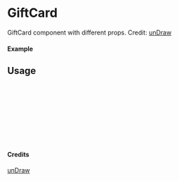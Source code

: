 
<Meta of={GiftCard} title="unDraw/GiftCard" />

# GiftCard

GiftCard component with different props.
Credit: [unDraw](https://undraw.co/illustrations)

#### Example

<Canvas of={GiftCard.Primary} />

## Usage

```ts
import { GiftCard } from "yadl-ui";

const Example = () => {
  return (
      <GiftCard />
  );
};

export default Example;
```

#### Credits
[unDraw](https://undraw.co/illustrations)
